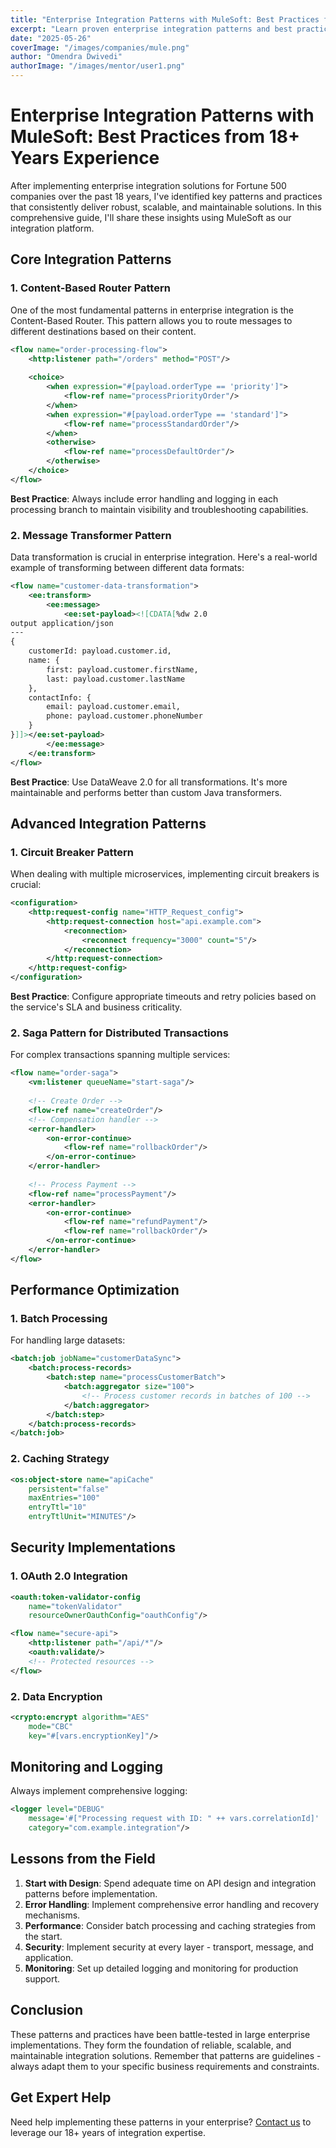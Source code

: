 ```yaml
---
title: "Enterprise Integration Patterns with MuleSoft: Best Practices from 18+ Years Experience"
excerpt: "Learn proven enterprise integration patterns and best practices from real-world MuleSoft implementations at Fortune 500 companies."
date: "2025-05-26"
coverImage: "/images/companies/mule.png"
author: "Omendra Dwivedi"
authorImage: "/images/mentor/user1.png"
---
```


# Enterprise Integration Patterns with MuleSoft: Best Practices from 18+ Years Experience

After implementing enterprise integration solutions for Fortune 500 companies over the past 18 years, I've identified key patterns and practices that consistently deliver robust, scalable, and maintainable solutions. In this comprehensive guide, I'll share these insights using MuleSoft as our integration platform.

## Core Integration Patterns

### 1. Content-Based Router Pattern

One of the most fundamental patterns in enterprise integration is the Content-Based Router. This pattern allows you to route messages to different destinations based on their content.

```xml
<flow name="order-processing-flow">
    <http:listener path="/orders" method="POST"/>
    
    <choice>
        <when expression="#[payload.orderType == 'priority']">
            <flow-ref name="processPriorityOrder"/>
        </when>
        <when expression="#[payload.orderType == 'standard']">
            <flow-ref name="processStandardOrder"/>
        </when>
        <otherwise>
            <flow-ref name="processDefaultOrder"/>
        </otherwise>
    </choice>
</flow>
```

**Best Practice**: Always include error handling and logging in each processing branch to maintain visibility and troubleshooting capabilities.

### 2. Message Transformer Pattern

Data transformation is crucial in enterprise integration. Here's a real-world example of transforming between different data formats:

```xml
<flow name="customer-data-transformation">
    <ee:transform>
        <ee:message>
            <ee:set-payload><![CDATA[%dw 2.0
output application/json
---
{
    customerId: payload.customer.id,
    name: {
        first: payload.customer.firstName,
        last: payload.customer.lastName
    },
    contactInfo: {
        email: payload.customer.email,
        phone: payload.customer.phoneNumber
    }
}]]></ee:set-payload>
        </ee:message>
    </ee:transform>
</flow>
```

**Best Practice**: Use DataWeave 2.0 for all transformations. It's more maintainable and performs better than custom Java transformers.

## Advanced Integration Patterns

### 1. Circuit Breaker Pattern

When dealing with multiple microservices, implementing circuit breakers is crucial:

```xml
<configuration>
    <http:request-config name="HTTP_Request_config">
        <http:request-connection host="api.example.com">
            <reconnection>
                <reconnect frequency="3000" count="5"/>
            </reconnection>
        </http:request-connection>
    </http:request-config>
</configuration>
```

**Best Practice**: Configure appropriate timeouts and retry policies based on the service's SLA and business criticality.

### 2. Saga Pattern for Distributed Transactions

For complex transactions spanning multiple services:

```xml
<flow name="order-saga">
    <vm:listener queueName="start-saga"/>
    
    <!-- Create Order -->
    <flow-ref name="createOrder"/>
    <!-- Compensation handler -->
    <error-handler>
        <on-error-continue>
            <flow-ref name="rollbackOrder"/>
        </on-error-continue>
    </error-handler>
    
    <!-- Process Payment -->
    <flow-ref name="processPayment"/>
    <error-handler>
        <on-error-continue>
            <flow-ref name="refundPayment"/>
            <flow-ref name="rollbackOrder"/>
        </on-error-continue>
    </error-handler>
</flow>
```

## Performance Optimization

### 1. Batch Processing
For handling large datasets:

```xml
<batch:job jobName="customerDataSync">
    <batch:process-records>
        <batch:step name="processCustomerBatch">
            <batch:aggregator size="100">
                <!-- Process customer records in batches of 100 -->
            </batch:aggregator>
        </batch:step>
    </batch:process-records>
</batch:job>
```

### 2. Caching Strategy

```xml
<os:object-store name="apiCache"
    persistent="false"
    maxEntries="100"
    entryTtl="10"
    entryTtlUnit="MINUTES"/>
```

## Security Implementations

### 1. OAuth 2.0 Integration

```xml
<oauth:token-validator-config
    name="tokenValidator"
    resourceOwnerOauthConfig="oauthConfig"/>

<flow name="secure-api">
    <http:listener path="/api/*"/>
    <oauth:validate/>
    <!-- Protected resources -->
</flow>
```

### 2. Data Encryption

```xml
<crypto:encrypt algorithm="AES"
    mode="CBC"
    key="#[vars.encryptionKey]"/>
```

## Monitoring and Logging

Always implement comprehensive logging:

```xml
<logger level="DEBUG" 
    message='#["Processing request with ID: " ++ vars.correlationId]'
    category="com.example.integration"/>
```

## Lessons from the Field

1. **Start with Design**: Spend adequate time on API design and integration patterns before implementation.
2. **Error Handling**: Implement comprehensive error handling and recovery mechanisms.
3. **Performance**: Consider batch processing and caching strategies from the start.
4. **Security**: Implement security at every layer - transport, message, and application.
5. **Monitoring**: Set up detailed logging and monitoring for production support.

## Conclusion

These patterns and practices have been battle-tested in large enterprise implementations. They form the foundation of reliable, scalable, and maintainable integration solutions. Remember that patterns are guidelines - always adapt them to your specific business requirements and constraints.

## Get Expert Help

Need help implementing these patterns in your enterprise? [Contact us](/contact) to leverage our 18+ years of integration expertise.
